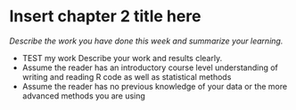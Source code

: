 # Insert chapter 2 title here

*Describe the work you have done this week and summarize your learning.*

- TEST my work Describe your work and results clearly. 
- Assume the reader has an introductory course level understanding of writing and reading R code as well as statistical methods
- Assume the reader has no previous knowledge of your data or the more advanced methods you are using  
